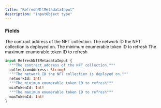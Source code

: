 ```yaml
---
title: "RefreshNftMetadataInput"
description: "InputObject type"
---
```


### Fields

<ResponseField name="collectionAddress" type="String!" required>
  The contract address of the NFT collection.
</ResponseField>

<ResponseField name="networkId" type="Int!" required>
  The network ID the NFT collection is deployed on.
</ResponseField>

<ResponseField name="minTokenId" type="Int!" required>
  The minimum enumerable token ID to refresh
</ResponseField>

<ResponseField name="maxTokenId" type="Int!" required>
  The maximum enumerable token ID to refresh
</ResponseField>


```graphql RefreshNftMetadataInput
input RefreshNftMetadataInput {
  """The contract address of the NFT collection."""
  collectionAddress: String!
  """The network ID the NFT collection is deployed on."""
  networkId: Int!
  """The minimum enumerable token ID to refresh"""
  minTokenId: Int!
  """The maximum enumerable token ID to refresh"""
  maxTokenId: Int!
}
```
